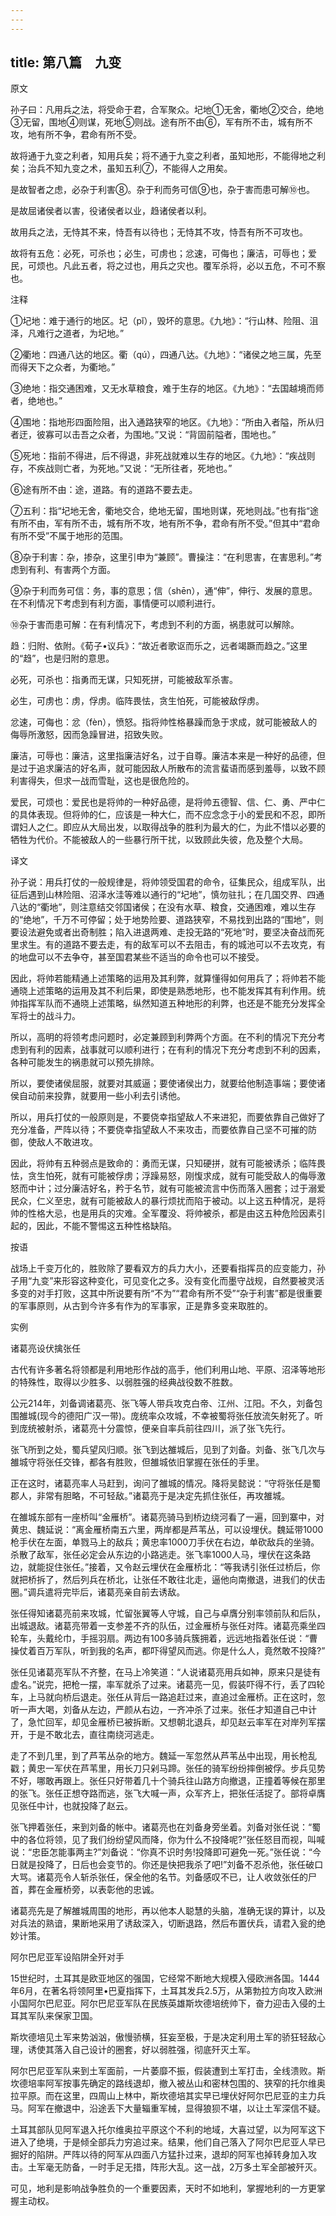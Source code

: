 ```yaml
---
---
---
```

title: 第八篇　九变
---




原文

孙子曰：凡用兵之法，将受命于君，合军聚众。圮地①无舍，衢地②交合，绝地③无留，围地④则谋，死地⑤则战。途有所不由⑥，军有所不击，城有所不攻，地有所不争，君命有所不受。

故将通于九变之利者，知用兵矣；将不通于九变之利者，虽知地形，不能得地之利矣；治兵不知九变之术，虽知五利⑦，不能得人之用矣。

是故智者之虑，必杂于利害⑧。杂于利而务可信⑨也，杂于害而患可解⑩也。

是故屈诸侯者以害，役诸侯者以业，趋诸侯者以利。

故用兵之法，无恃其不来，恃吾有以待也；无恃其不攻，恃吾有所不可攻也。

故将有五危：必死，可杀也；必生，可虏也；忿速，可侮也；廉洁，可辱也；爱民，可烦也。凡此五者，将之过也，用兵之灾也。覆军杀将，必以五危，不可不察也。

注释

①圮地：难于通行的地区。圮（pǐ），毁坏的意思。《九地》：“行山林、险阻、沮泽，凡难行之道者，为圮地。”

②衢地：四通八达的地区。衢（qú），四通八达。《九地》：“诸侯之地三属，先至而得天下之众者，为衢地。”

③绝地：指交通困难，又无水草粮食，难于生存的地区。《九地》：“去国越境而师者，绝地也。”

④围地：指地形四面险阻，出入通路狭窄的地区。《九地》：“所由入者隘，所从归者迂，彼寡可以击吾之众者，为围地。”又说：“背固前隘者，围地也。”

⑤死地：指前不得进，后不得退，非死战就难以生存的地区。《九地》：“疾战则存，不疾战则亡者，为死地。”又说：“无所往者，死地也。”

⑥途有所不由：途，道路。有的道路不要去走。

⑦五利：指“圮地无舍，衢地交合，绝地无留，围地则谋，死地则战。”也有指“途有所不由，军有所不击，城有所不攻，地有所不争，君命有所不受。”但其中“君命有所不受”不属于地形的范围。

⑧杂于利害：杂，掺杂，这里引申为“兼顾”。曹操注：“在利思害，在害思利。”考虑到有利、有害两个方面。

⑨杂于利而务可信：务，事的意思；信（shēn），通“伸”，伸行、发展的意思。在不利情况下考虑到有利方面，事情便可以顺利进行。

⑩杂于害而患可解：在有利情况下，考虑到不利的方面，祸患就可以解除。

趋：归附、依附。《荀子•议兵》：“故近者歌讴而乐之，远者竭蹶而趋之。”这里的“趋”，也是归附的意思。

必死，可杀也：指勇而无谋，只知死拼，可能被敌军杀害。

必生，可虏也：虏，俘虏。临阵畏怯，贪生怕死，可能被敌俘虏。

忿速，可侮也：忿（fèn），愤怒。指将帅性格暴躁而急于求成，就可能被敌人的侮辱所激怒，因而急躁冒进，招致失败。

廉洁，可辱也：廉洁，这里指廉洁好名，过于自尊。廉洁本来是一种好的品德，但是过于追求廉洁的好名声，就可能因敌人所散布的流言蜚语而感到羞辱，以致不顾利害得失，但求一战而雪耻，这也是很危险的。

爱民，可烦也：爱民也是将帅的一种好品德，是将帅五德智、信、仁、勇、严中仁的具体表现。但将帅的仁，应该是一种大仁，而不应念念于小的爱民和不忍，即所谓妇人之仁。即应从大局出发，以取得战争的胜利为最大的仁，为此不惜以必要的牺牲为代价。不能被敌人的一些暴行所干扰，以致顾此失彼，危及整个大局。

译文

孙子说：用兵打仗的一般规律是，将帅领受国君的命令，征集民众，组成军队，出征后遇到山林险阻、沼泽水洼等难以通行的“圮地”，慎勿驻扎；在几国交界、四通八达的“衢地”，则注意结交邻国诸侯；在没有水草、粮食，交通困难，难以生存的“绝地”，千万不可停留；处于地势险要、道路狭窄，不易找到出路的“围地”，则要设法避免或者出奇制胜；陷入进退两难、走投无路的“死地”时，要坚决奋战而死里求生。有的道路不要去走，有的敌军可以不去阻击，有的城池可以不去攻克，有的地盘可以不去争夺，甚至国君某些不适当的命令也可以不接受。

因此，将帅若能精通上述策略的运用及其利弊，就算懂得如何用兵了；将帅若不能通晓上述策略的运用及其不利后果，即使是熟悉地形，也不能发挥其有利作用。统帅指挥军队而不通晓上述策略，纵然知道五种地形的利弊，也还是不能充分发挥全军将士的战斗力。

所以，高明的将领考虑问题时，必定兼顾到利弊两个方面。在不利的情况下充分考虑到有利的因素，战事就可以顺利进行；在有利的情况下充分考虑到不利的因素，各种可能发生的祸患就可以预先排除。

所以，要使诸侯屈服，就要对其威逼；要使诸侯出力，就要给他制造事端；要使诸侯自动前来投靠，就要用一些小利去引诱他。

所以，用兵打仗的一般原则是，不要侥幸指望敌人不来进犯，而要依靠自己做好了充分准备，严阵以待；不要侥幸指望敌人不来攻击，而要依靠自己坚不可摧的防御，使敌人不敢进攻。

因此，将帅有五种弱点是致命的：勇而无谋，只知硬拼，就有可能被诱杀；临阵畏怯，贪生怕死，就有可能被俘虏；浮躁易怒，刚愎求成，就有可能受敌人的侮辱激怒而中计；过分廉洁好名，矜于名节，就有可能被流言中伤而落入圈套；过于溺爱民众，仁义至忠，就有可能被敌人的暴行烦扰而陷于被动。以上这五种情况，是将帅的性格大忌，也是用兵的灾难。全军覆没、将帅被杀，都是由这五种危险因素引起的，因此，不能不警惕这五种性格缺陷。

按语

战场上千变万化的，胜败除了要看双方的兵力大小，还要看指挥员的应变能力，孙子用“九变”来形容这种变化，可见变化之多。没有变化而墨守战规，自然要被灵活多变的对手打败，这其中所说要有所“不为”“君命有所不受”“杂于利害”都是很重要的军事原则，从古到今许多有作为的军事家，正是靠多变来取胜的。

实例

诸葛亮设伏擒张任

古代有许多著名将领都是利用地形作战的高手，他们利用山地、平原、沼泽等地形的特殊性，取得以少胜多、以弱胜强的经典战役数不胜数。

公元214年，刘备调诸葛亮、张飞等人带兵攻克白帝、江州、江阳。不久，刘备包围雒城(现今的德阳广汉一带)。庞统率众攻城，不幸被蜀将张任放流矢射死了。听到庞统被射杀，诸葛亮十分震惊，便亲自率兵前往四川，派了张飞先行。

张飞所到之处，蜀兵望风归顺。张飞到达雒城后，见到了刘备。刘备、张飞几次与雒城守将张任交锋，都各有胜败，但雒城依旧掌握在张任的手里。

正在这时，诸葛亮率人马赶到，询问了雒城的情况。降将吴懿说：“守将张任是蜀郡人，非常有胆略，不可轻敌。”诸葛亮于是决定先抓住张任，再攻雒城。

在雒城东部有一座桥叫“金雁桥”。诸葛亮骑马到桥边绕河看了一遍，回到寨中，对黄忠、魏延说：“离金雁桥南五六里，两岸都是芦苇丛，可以设埋伏。魏延带1000枪手伏在左面，单戮马上的敌兵；黄忠率1000刀手伏在右边，单砍敌兵的坐骑。杀散了敌军，张任必定会从东边的小路逃走。张飞率1000人马，埋伏在这条路边，就能捉住张任。”接着，又令赵云埋伏在金雁桥北：“等我诱引张任过桥后，你就把桥拆了，然后列兵在桥北，让张任不敢往北走，逼他向南撤退，进我们的伏击圈。”调兵遣将完毕后，诸葛亮亲自前去诱敌。

张任得知诸葛亮前来攻城，忙留张翼等人守城，自己与卓膺分别率领前队和后队，出城退敌。诸葛亮带着一支参差不齐的队伍，过金雁桥与张任对阵。诸葛亮乘坐四轮车，头戴纶巾，手摇羽扇。两边有100多骑兵簇拥着，远远地指着张任说：“曹操仗着百万军队，听到我的名声，都吓得望风而逃。你是什么人，竟然敢不投降?”

张任见诸葛亮军队不齐整，在马上冷笑道：“人说诸葛亮用兵如神，原来只是徒有虚名。”说完，把枪一摆，率军就杀了过来。诸葛亮一见，假装吓得不行，丢了四轮车，上马就向桥后退走。张任从背后一路追赶过来，直追过金雁桥。正在这时，忽听一声大喝，刘备从左边，严颜从右边，一齐冲杀了过来。张任才知道自己中计了，急忙回军，却见金雁桥已被拆断。又想朝北退兵，却见赵云率军在对岸列军摆开，于是不敢北去，直往南绕河逃走。

走了不到几里，到了芦苇丛杂的地方。魏延一军忽然从芦苇丛中出现，用长枪乱戳；黄忠一军伏在芦苇里，用长刀只剁马蹄。张任的骑军纷纷摔倒被俘。步兵见势不好，哪敢再跟上。张任只好带着几十个骑兵往山路方向撤退，正撞着等候在那里的张飞。张任正想夺路而逃，张飞大喊一声，众军齐上，把张任活捉了。部将卓膺见张任中计，也就投降了赵云。

张飞押着张任，来到刘备的帐中。诸葛亮也在刘备身旁坐着。刘备对张任说：“蜀中的各位将领，见了我们纷纷望风而降，你为什么不投降呢?”张任怒目而视，叫喊说：“忠臣怎能事两主?”刘备说：“你真不识时务!投降即可避免一死。”张任说：“今日就是投降了，日后也会变节的。你还是快把我杀了吧!”刘备不忍杀他，张任破口大骂。诸葛亮令人斩杀张任，保全他的名节。刘备感叹不已，让人收敛张任的尸首，葬在金雁桥旁，以表彰他的忠诚。

诸葛亮先是了解雒城周围的地形，再以他本人聪慧的头脑，准确无误的算计，以及对兵法的熟谙，果断地采用了诱敌深入，切断退路，然后布置伏兵，请君入瓮的绝妙计策。

阿尔巴尼亚军设陷阱全歼对手

15世纪时，土耳其是欧亚地区的强国，它经常不断地大规模入侵欧洲各国。1444年6月，在著名将领阿里•巴夏指挥下，土耳其发兵2.5万，从第勃拉方向攻入欧洲小国阿尔巴尼亚。阿尔巴尼亚军队在民族英雄斯坎德培统帅下，奋力迎击入侵的土耳其军队来保家卫国。

斯坎德培见土军来势汹汹，傲慢骄横，狂妄至极，于是决定利用土军的骄狂轻敌心理，诱使其落入自己设计的圈套，好以弱胜强，彻底歼灭土军。

阿尔巴尼亚军队来到土军面前，一片萎靡不振，假装遭到土军打击，全线溃败。斯坎德培率阿军按事先确定的路线退却，撤入被丛山和密林包围的、狭窄的托尔维奥拉平原。而在这里，四周山上林中，斯坎德培其实早已埋伏好阿尔巴尼亚的主力兵马。阿军在撤退中，沿途丢下大量辎重军械，显得狼狈不堪，以让土军深信不疑。

土耳其部队见阿军退入托尔维奥拉平原这个不利的地域，大喜过望，以为阿军这下进入了绝境，于是倾全部兵力穷追过来。结果，他们自己落入了阿尔巴尼亚人早已掘好的陷阱。严阵以待的阿军从四面八方猛扑过来，退却的阿军也掉转身加入攻击。土军毫无防备，一时手足无措，阵形大乱。这一战，2万多土军全部被歼灭。

可见，地利是影响战争胜负的一个重要因素，天时不如地利，掌握地利的一方更掌握主动权。